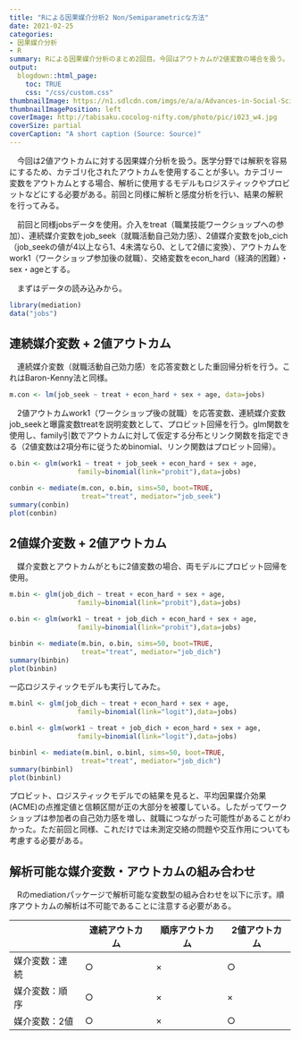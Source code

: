 ```yaml
---
title: "Rによる因果媒介分析2 Non/Semiparametricな方法"
date: 2021-02-25
categories:
- 因果媒介分析
- R
summary: Rによる因果媒介分析のまとめ2回目。今回はアウトカムが2値変数の場合を扱う。
output:
  blogdown::html_page:
    toc: TRUE
    css: "/css/custom.css"
thumbnailImage: https://n1.sdlcdn.com/imgs/e/a/a/Advances-in-Social-Science-Research-SDL679544219-1-c945e.jpg
thumbnailImagePosition: left
coverImage: http://tabisaku.cocolog-nifty.com/photo/pic/i023_w4.jpg
coverSize: partial
coverCaption: "A short caption (Source: Source)"
---
```


　今回は2値アウトカムに対する因果媒介分析を扱う。医学分野では解釈を容易にするため、カテゴリ化されたアウトカムを使用することが多い。カテゴリー変数をアウトカムとする場合、解析に使用するモデルもロジスティックやプロビットなどにする必要がある。前回と同様に解析と感度分析を行い、結果の解釈を行ってみる。
    
　前回と同様jobsデータを使用。介入をtreat（職業技能ワークショップへの参加）、連続媒介変数をjob_seek（就職活動自己効力感）、2値媒介変数をjob_cich（job_seekの値が4以上なら1、4未満なら0、として2値に変換）、アウトカムをwork1（ワークショップ参加後の就職）、交絡変数をecon_hard（経済的困難）・sex・ageとする。

　まずはデータの読み込みから。
```r
library(mediation)
data("jobs")
```

## 連続媒介変数 + 2値アウトカム 
　連続媒介変数（就職活動自己効力感）を応答変数とした重回帰分析を行う。これはBaron-Kenny法と同様。
```r
m.con <- lm(job_seek ~ treat + econ_hard + sex + age, data=jobs)
```

　2値アウトカムwork1（ワークショップ後の就職）を応答変数、連続媒介変数job_seekと曝露変数treatを説明変数として、プロビット回帰を行う。glm関数を使用し、family引数でアウトカムに対して仮定する分布とリンク関数を指定できる（2値変数は2項分布に従うためbinomial、リンク関数はプロビット回帰）。
```r
o.bin <- glm(work1 ~ treat + job_seek + econ_hard + sex + age, 
                 family=binomial(link="probit"),data=jobs)
```

```r
conbin <- mediate(m.con, o.bin, sims=50, boot=TRUE,
                  treat="treat", mediator="job_seek")
summary(conbin)
plot(conbin)
```

## 2値媒介変数 + 2値アウトカム
　媒介変数とアウトカムがともに2値変数の場合、両モデルにプロビット回帰を使用。
```r
m.bin <- glm(job_dich ~ treat + econ_hard + sex + age, 
                 family=binomial(link="probit"),data=jobs)
```

```r
o.bin <- glm(work1 ~ treat + job_dich + econ_hard + sex + age, 
                 family=binomial(link="probit"),data=jobs)
```

```r
binbin <- mediate(m.bin, o.bin, sims=50, boot=TRUE, 
                  treat="treat", mediator="job_dich")
summary(binbin)
plot(binbin)
```


一応ロジスティックモデルも実行してみた。
```r
m.binl <- glm(job_dich ~ treat + econ_hard + sex + age, 
                 family=binomial(link="logit"),data=jobs)
```

```r
o.binl <- glm(work1 ~ treat + job_dich + econ_hard + sex + age, 
                 family=binomial(link="logit"),data=jobs)
```

```r
binbinl <- mediate(m.binl, o.binl, sims=50, boot=TRUE, 
                  treat="treat", mediator="job_dich")
summary(binbinl)
plot(binbinl)
```

プロビット、ロジスティックモデルでの結果を見ると、平均因果媒介効果(ACME)の点推定値と信頼区間が正の大部分を被覆している。したがってワークショップは参加者の自己効力感を増し、就職につながった可能性があることがわかった。ただ前回と同様、これだけでは未測定交絡の問題や交互作用についても考慮する必要がある。

## 解析可能な媒介変数・アウトカムの組み合わせ
　Rのmediationパッケージで解析可能な変数型の組み合わせを以下に示す。順序アウトカムの解析は不可能であることに注意する必要がある。


|               |連続アウトカム|順序アウトカム|2値アウトカム|
|---------------|--------------|--------------|-------------|
|媒介変数：連続 |       ○   　 |×             |       ○     |
|媒介変数：順序 |       ○      |×             |       ×     |       　
|媒介変数：2値  |       ○      |×             |       ○     |




